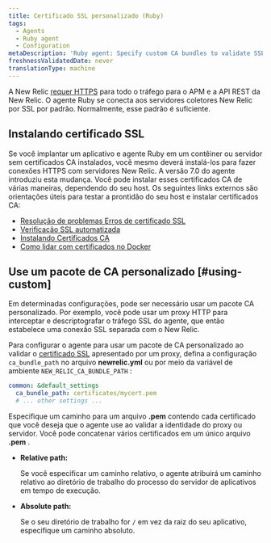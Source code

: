 ```yaml
---
title: Certificado SSL personalizado (Ruby)
tags:
  - Agents
  - Ruby agent
  - Configuration
metaDescription: 'Ruby agent: Specify custom CA bundles to validate SSL communication via a proxy server.'
freshnessValidatedDate: never
translationType: machine
---
```


A New Relic [requer HTTPS](/docs/apis/rest-api-v2/troubleshooting/301-response-rest-api-calls) para todo o tráfego para o APM e a API REST da New Relic. O agente Ruby se conecta aos servidores coletores New Relic por SSL por padrão. Normalmente, esse padrão é suficiente.

## Instalando certificado SSL

Se você implantar um aplicativo e agente Ruby em um contêiner ou servidor sem certificados CA instalados, você mesmo deverá instalá-los para fazer conexões HTTPS com servidores New Relic. A versão 7.0 do agente introduziu esta mudança. Você pode instalar esses certificados CA de várias maneiras, dependendo do seu host. Os seguintes links externos são orientações úteis para testar a prontidão do seu host e instalar certificados CA:

* [Resolução de problemas Erros de certificado SSL](https://bundler.io/v2.0/guides/rubygems_tls_ssl_troubleshooting_guide.html#troubleshooting-certificate-errors)
* [Verificação SSL automatizada](https://bundler.io/v2.0/guides/rubygems_tls_ssl_troubleshooting_guide.html#automated-ssl-check)
* [Instalando Certificados CA](https://superuser.com/questions/437330/how-do-you-add-a-certificate-authority-ca-to-ubuntu/719047#719047)
* [Como lidar com certificados no Docker](https://serverfault.com/questions/975775/how-to-handle-certificates-in-dockerfile)

## Use um pacote de CA personalizado [#using-custom]

Em determinadas configurações, pode ser necessário usar um pacote CA personalizado. Por exemplo, você pode usar um proxy HTTP para interceptar e descriptografar o tráfego SSL do agente, que então estabelece uma conexão SSL separada com o New Relic.

Para configurar o agente para usar um pacote de CA personalizado ao validar o [certificado SSL](/docs/accounts-partnerships/education/getting-started-new-relic/glossary#ssl-certificate) apresentado por um proxy, defina a configuração `ca_bundle_path` no arquivo <DNT>**newrelic.yml**</DNT> ou por meio da variável de ambiente `NEW_RELIC_CA_BUNDLE_PATH` :

```yml
common: &default_settings
  ca_bundle_path: certificates/mycert.pem
  # ... other settings ...
```

Especifique um caminho para um arquivo <DNT>**.pem**</DNT> contendo cada certificado que você deseja que o agente use ao validar a identidade do proxy ou servidor. Você pode concatenar vários certificados em um único arquivo <DNT>**.pem**</DNT> .

* <DNT>**Relative path:**</DNT>

  Se você especificar um caminho relativo, o agente atribuirá um caminho relativo ao diretório de trabalho do processo do servidor de aplicativos em tempo de execução.

* <DNT>**Absolute path:**</DNT>

  Se o seu diretório de trabalho for `/` em vez da raiz do seu aplicativo, especifique um caminho absoluto.